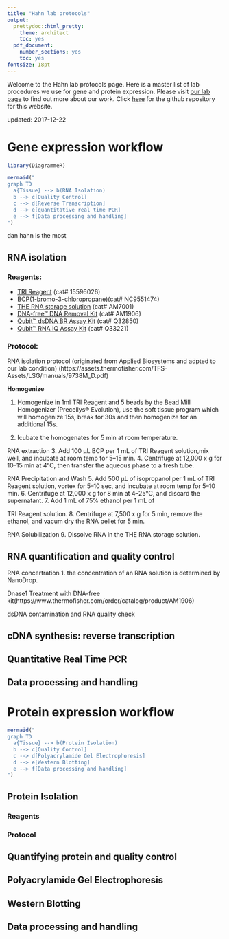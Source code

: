```yaml
---
title: "Hahn lab protocols"
output:
  prettydoc::html_pretty:
    theme: architect
    toc: yes
  pdf_document:
    number_sections: yes
    toc: yes
fontsize: 18pt
---
```


Welcome to the Hahn lab protocols page. Here is a master list of lab procedures we use for gene and protein expression. Please visit [our lab page](http://entomology.ifas.ufl.edu/hahn/lab/) to find out more about our work. Click [here](https://github.com/adnguyen/Hahn_lab_protocols) for the github repository for this website.  

updated: 2017-12-22  

# Gene expression workflow   

```r
library(DiagrammeR)

mermaid("
graph TD
  a{Tissue} --> b(RNA Isolation) 
  b --> c[Quality Control] 
  c --> d[Reverse Transcription] 
  d --> e[quantitative real time PCR]
  e --> f[Data processing and handling]
")
```





dan hahn is the most







## RNA isolation  

### Reagents:  

* [TRI Reagent](https://www.thermofisher.com/order/catalog/product/15596026) (cat# 15596026)
* [BCP(1-bromo-3-chloropropane)](https://www.fishersci.com/shop/products/bcp-47/nc9551474#?keyword=BCP)(cat# NC9551474)
* [THE RNA storage solution](https://www.thermofisher.com/order/catalog/product/AM7001) (cat# AM7001)
* [DNA-free™ DNA Removal Kit](https://www.thermofisher.com/order/catalog/product/AM1906) (cat# AM1906)
* [Qubit™ dsDNA BR Assay Kit](https://www.thermofisher.com/order/catalog/product/Q32850) (cat# Q32850)
* [Qubit™ RNA IQ Assay Kit](https://www.thermofisher.com/order/catalog/product/Q33221?SID=srch-srp-Q33221) (cat# Q33221)

### Protocol: 

RNA isolation protocol (originated from Applied Biosystems and adpted to our lab condition) (https://assets.thermofisher.com/TFS-Assets/LSG/manuals/9738M_D.pdf)

**Homogenize**   

1. Homogenize in 1ml TRI Reagent and 5 beads by the Bead Mill Homogenizer (Precellys® Evolution), use the soft tissue program which will homogenize 15s, break for 30s and then homogenize for an additional 15s.   

2. Icubate the homogenates for 5 min at room temperature.   

RNA extraction
3. Add 100 μL BCP per 1 mL of TRI Reagent solution,mix well, and incubate at room temp for 5–15 min.
4. Centrifuge at 12,000 x g for 10–15 min at 4°C, then transfer the aqueous phase to a fresh tube.

RNA Precipitation and Wash 
5. Add 500 μL of isopropanol per 1 mL of
TRI Reagent solution, vortex for 5–10 sec, and
incubate at room temp for 5–10 min.
6. Centrifuge at 12,000 x g for 8 min at 4–25°C, and
discard the supernatant.
7. Add 1 mL of 75% ethanol per 1 mL of

TRI Reagent solution.
8. Centrifuge at 7,500 x g for 5 min, remove the ethanol,
and vacum dry the RNA pellet for 5 min.

RNA Solubilization 
9. Dissolve RNA in the THE RNA storage solution.

## RNA quantification and quality control  
RNA concertration
1. the concentration of an RNA solution is determined by NanoDrop.

Dnase1 Treatment with DNA-free kit(https://www.thermofisher.com/order/catalog/product/AM1906) 


dsDNA contamination and RNA quality check


## cDNA synthesis: reverse transcription    





## Quantitative Real Time PCR    

## Data processing and handling  

# Protein expression workflow   

```r
mermaid("
graph TD
  a{Tissue} --> b(Protein Isolation) 
  b --> c[Quality Control] 
  c --> d[Polyacrylamide Gel Electrophoresis] 
  d --> e[Western Blotting]
  e --> f[Data processing and handling]
")
```


## Protein Isolation   

### Reagents   

### Protocol 

## Quantifying protein and quality control   

## Polyacrylamide Gel Electrophoresis   

## Western Blotting  

## Data processing and handling 
